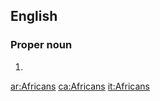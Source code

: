 ==English==
===Proper noun===
{{en-proper-noun}}

#{{plural of|[[African]]}}

[[ar:Africans]]
[[ca:Africans]]
[[it:Africans]]